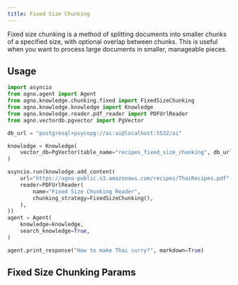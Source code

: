 ```yaml
---
title: Fixed Size Chunking
---
```


Fixed size chunking is a method of splitting documents into smaller chunks of a specified size, with optional overlap between chunks. This is useful when you want to process large documents in smaller, manageable pieces.

## Usage

```python
import asyncio
from agno.agent import Agent
from agno.knowledge.chunking.fixed import FixedSizeChunking
from agno.knowledge.knowledge import Knowledge
from agno.knowledge.reader.pdf_reader import PDFUrlReader
from agno.vectordb.pgvector import PgVector

db_url = "postgresql+psycopg://ai:ai@localhost:5532/ai"

knowledge = Knowledge(
    vector_db=PgVector(table_name="recipes_fixed_size_chunking", db_url=db_url),
)

asyncio.run(knowledge.add_content(
    url="https://agno-public.s3.amazonaws.com/recipes/ThaiRecipes.pdf",
    reader=PDFUrlReader(
        name="Fixed Size Chunking Reader",
        chunking_strategy=FixedSizeChunking(),
    ),
))
agent = Agent(
    knowledge=knowledge,
    search_knowledge=True,
)

agent.print_response("How to make Thai curry?", markdown=True)
```

## Fixed Size Chunking Params

<Snippet file="chunking-fixed-size.mdx" />
